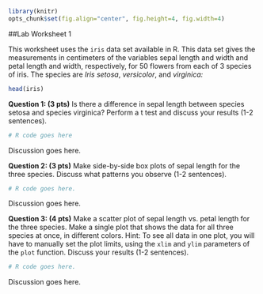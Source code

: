 ```r
library(knitr)
opts_chunk$set(fig.align="center", fig.height=4, fig.width=4)
```
##Lab Worksheet 1

This worksheet uses the `iris` data set available in R. This data set gives the measurements in centimeters of the variables sepal length and width and petal length and width, respectively, for 50 flowers from each of 3 species of iris. The species are *Iris setosa*, *versicolor*, and *virginica:*

```r
head(iris)
```

**Question 1: (3 pts)** Is there a difference in sepal length between species setosa and species virginica? Perform a t test and discuss your results (1-2 sentences).

```r
# R code goes here
```
Discussion goes here.

**Question 2: (3 pts)** Make side-by-side box plots of sepal length for the three species. Discuss what patterns you observe (1-2 sentences).

```r
# R code goes here.
```
Discussion goes here.

**Question 3: (4 pts)** Make a scatter plot of sepal length vs. petal length for the three species. Make a single plot that shows the data for all three species at once, in different colors. Hint: To see all data in one plot, you will have to manually set the plot limits, using the `xlim` and `ylim` parameters of the `plot` function. Discuss your results (1-2 sentences).

```r
# R code goes here.
```
Discussion goes here.




